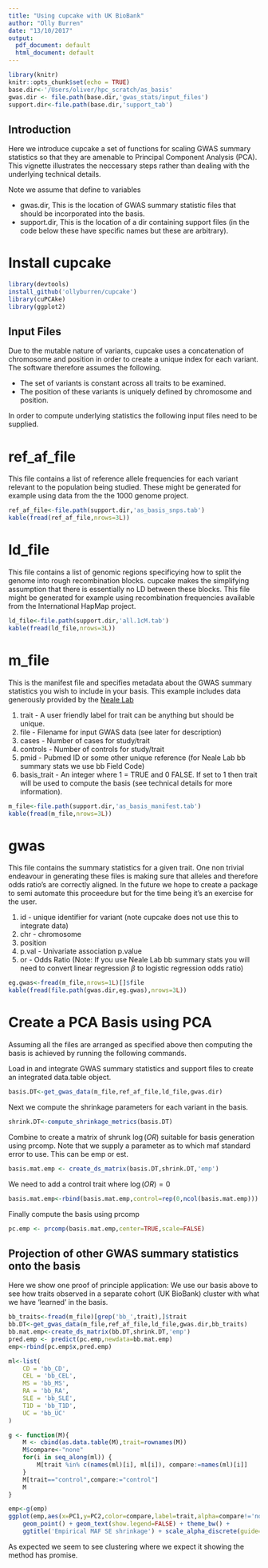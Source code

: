 ```yaml
---
title: "Using cupcake with UK BioBank"
author: "Olly Burren"
date: "13/10/2017"
output:
  pdf_document: default
  html_document: default
---
```


```r
library(knitr)
knitr::opts_chunk$set(echo = TRUE)
base.dir<-'/Users/oliver/hpc_scratch/as_basis'
gwas.dir <- file.path(base.dir,'gwas_stats/input_files')
support.dir<-file.path(base.dir,'support_tab')
```

## Introduction

Here we introduce cupcake a set of functions for scaling GWAS summary statistics so that they are amenable to Principal Component Analysis (PCA). This vignette illustrates the neccessary steps rather than dealing with the underlying technical details.

Note we assume that define to variables

- gwas.dir, This is the location of GWAS summary statistic files that should be incorporated into the basis.
- support.dir, This is the location of a dir containing support files (in the code below these have specific names but these are arbitrary).

# Install cupcake

```r
library(devtools)
install_github('ollyburren/cupcake')
library(cuPCAke)
library(ggplot2)
```


## Input Files

Due to the mutable nature of variants, cupcake uses a concatenation of chromosome and position in order to create a unique index for each variant. The software therefore assumes the following.

- The set of variants is constant across all traits to be examined.
- The position of these variants is uniquely defined by chromosome and position.

In order to compute underlying statistics the following input files need to be supplied.

# ref_af_file

This file contains a list of reference allele frequencies for each variant relevant to the population being studied. These might be generated for example using data from the the 1000 genome project.

```r
ref_af_file<-file.path(support.dir,'as_basis_snps.tab')
kable(fread(ref_af_file,nrows=3L))
```

# ld_file

This file contains a list of genomic regions specificying how to split the genome into rough recombination blocks. cupcake makes the simplifying assumption that there is essentially no LD between these blocks. This file might be generated for example using recombination frequencies available from the International HapMap project.

```r
ld_file<-file.path(support.dir,'all.1cM.tab')
kable(fread(ld_file,nrows=3L))
```

# m_file

This is the manifest file and specifies metadata about the GWAS summary statistics you wish to include in your basis. This example includes data generously provided by the [Neale Lab](http://www.nealelab.is/)

1. trait - A user friendly label for trait can be anything but should be unique.
2. file - Filename for input GWAS data (see later for description)
3. cases - Number of cases for study/trait
4. controls - Number of controls for study/trait
5. pmid - Pubmed ID or some other unique reference (for Neale Lab bb summary stats we use bb Field Code)
6. basis_trait - An integer where 1 = TRUE and 0 FALSE. If set to 1 then trait will be used to compute the basis (see technical details for more information).

```r
m_file<-file.path(support.dir,'as_basis_manifest.tab')
kable(fread(m_file,nrows=3L))
```

# gwas

This file contains the summary statistics for a given trait. One non trivial endeavour in generating these files is making sure that alleles and therefore odds ratio's are correctly aligned. In the future we hope to create a package to semi automate this proceedure but for the time being it's an exercise for the user.

1. id - unique identifier for variant (note cupcake does not use this to integrate data)
2. chr - chromosome 
3. position 
4. p.val - Univariate association p.value
5. or - Odds Ratio (Note: If you use Neale Lab bb summary stats you will need to convert linear regression $\beta$ to logistic regression odds ratio)

```r
eg.gwas<-fread(m_file,nrows=1L)[]$file
kable(fread(file.path(gwas.dir,eg.gwas),nrows=3L))
```

# Create a PCA Basis using PCA

Assuming all the files are arranged as specified above then computing the basis is achieved by running the following commands.

Load in and integrate GWAS summary statistics and support files to create an integrated data.table object.

```r
basis.DT<-get_gwas_data(m_file,ref_af_file,ld_file,gwas.dir)
```

Next we compute the shrinkage parameters for each variant in the basis.

```r
shrink.DT<-compute_shrinkage_metrics(basis.DT)
```

Combine to create a matrix of shrunk $\log(OR)$ suitable for basis generation using prcomp. Note that we supply a parameter as to which maf standard error to use. This can be emp or est.

```r
basis.mat.emp <- create_ds_matrix(basis.DT,shrink.DT,'emp')
```

We need to add a control trait where $\log(OR) = 0$ 

```r
basis.mat.emp<-rbind(basis.mat.emp,control=rep(0,ncol(basis.mat.emp)))
```

Finally compute the basis using prcomp

```r
pc.emp <- prcomp(basis.mat.emp,center=TRUE,scale=FALSE)
```

## Projection of other GWAS summary statistics onto the basis

Here we show one proof of principle application: We use our basis above to see how traits observed in a separate cohort (UK BioBank) cluster with what we have 'learned' in the basis.

```r
bb_traits<-fread(m_file)[grep('bb_',trait),]$trait
bb.DT<-get_gwas_data(m_file,ref_af_file,ld_file,gwas.dir,bb_traits)
bb.mat.emp<-create_ds_matrix(bb.DT,shrink.DT,'emp')
pred.emp <- predict(pc.emp,newdata=bb.mat.emp)
emp<-rbind(pc.emp$x,pred.emp)

ml<-list(
    CD = 'bb_CD',
    CEL = 'bb_CEL',
    MS = 'bb_MS',
    RA = 'bb_RA',
    SLE = 'bb_SLE',
    T1D = 'bb_T1D',
    UC = 'bb_UC'
)

g <- function(M){
    M <- cbind(as.data.table(M),trait=rownames(M))
    M$compare<-"none"
    for(i in seq_along(ml)) {
        M[trait %in% c(names(ml)[i], ml[i]), compare:=names(ml)[i]]
    }
    M[trait=="control",compare:="control"]
    M
}

emp<-g(emp)
ggplot(emp,aes(x=PC1,y=PC2,color=compare,label=trait,alpha=compare!='none')) + 
    geom_point() + geom_text(show.legend=FALSE) + theme_bw() + 
    ggtitle('Empirical MAF SE shrinkage') + scale_alpha_discrete(guide=FALSE)
```

As expected we seem to see clustering where we expect it showing the method has promise.
